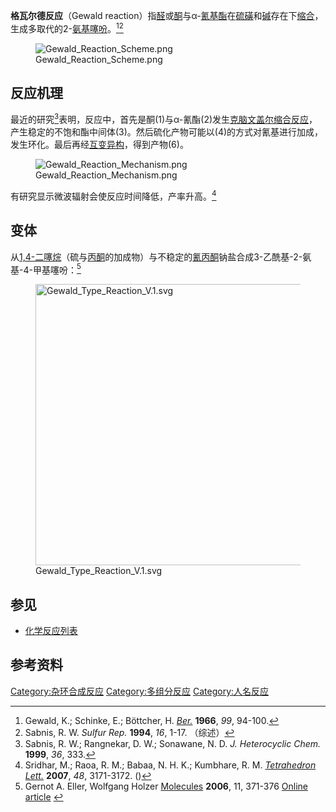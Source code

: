 '''格瓦尔德反应'''（Gewald reaction）指[[醛|醛]]或[[酮|酮]]与α-[[氰基|氰基]][[酯|酯]]在[[硫磺|硫磺]]和[[碱|碱]]存在下[[缩合|缩合]]，生成多取代的2-[[氨基|氨基]][[噻吩|噻吩]]。<ref>Gewald, K.; Schinke, E.; Böttcher, H. ''[[Chemische_Berichte|Ber.]]'' '''1966''', ''99'', 94-100.</ref><ref>Sabnis, R. W. ''Sulfur Rep.'' '''1994''', ''16'', 1-17. （综述）</ref>
 
[[Image:Gewald_Reaction_Scheme.png|center]]

==反应机理==
最近的研究<ref>Sabnis, R. W.; Rangnekar, D. W.; Sonawane, N. D. ''J. Heterocyclic Chem.'' '''1999''', ''36'', 333.</ref>表明，反应中，首先是酮(1)与α-氰酯(2)发生[[克脑文盖尔缩合反应|克脑文盖尔缩合反应]]，产生稳定的不饱和酯中间体(3)。然后硫化产物可能以(4)的方式对氰基进行加成，发生环化。最后再经[[互变异构|互变异构]]，得到产物(6)。

[[Image:Gewald_Reaction_Mechanism.png|center]]

有研究显示微波辐射会使反应时间降低，产率升高。<ref>Sridhar, M.; Raoa, R. M.; Babaa, N. H. K.; Kumbhare, R. M. ''[[Tetrahedron_Lett.|Tetrahedron Lett.]]'' '''2007''', ''48'', 3171-3172. ({{doi|10.1016/j.tetlet.2007.03.052}})</ref>

==变体==
从[[1,4-二噻烷|1,4-二噻烷]]（硫与[[丙酮|丙酮]]的加成物）与不稳定的[[氰丙酮|氰丙酮]]钠盐合成3-乙酰基-2-氨基-4-甲基噻吩：<ref>Gernot A. Eller, Wolfgang Holzer [[Molecules_(journal)|Molecules]] '''2006''', 11, 371-376 [http://www.mdpi.org/molecules/papers/11050371.pdf Online article] {{Wayback|url=http://www.mdpi.org/molecules/papers/11050371.pdf |date=20170810014947 }}</ref>

[[Image:Gewald_Type_Reaction_V.1.svg|450px]]

==参见==
*[[化学反应列表|化学反应列表]]

==参考资料==
{{reflist}}

[[Category:杂环合成反应|Category:杂环合成反应]]
[[Category:多组分反应|Category:多组分反应]]
[[Category:人名反应|Category:人名反应]]